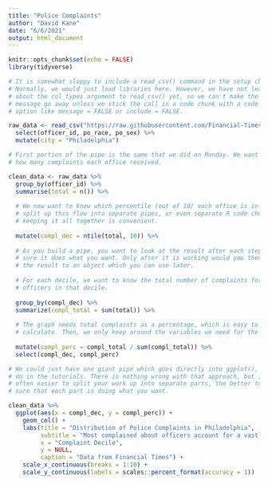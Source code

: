 ```yaml
---
title: "Police Complaints"
author: "David Kane"
date: "6/6/2021"
output: html_document
---
```


```r
knitr::opts_chunk$set(echo = FALSE)
library(tidyverse)

# It is somewhat sloppy to include a read_csv() command in the setup chunk.
# Normally, we would just load libraries here. However, we have not learned
# about the col_types argument to read_csv() yet, so we can't make the annoying
# message go away unless we stick the call in a code chunk with a code chunk
# option like message = FALSE or include = FALSE.

raw_data <- read_csv("https://raw.githubusercontent.com/Financial-Times/police-misconduct-complaints-analysis/main/output/philly_clean.csv") %>% 
  select(officer_id, po_race, po_sex) %>% 
  mutate(city = "Philadelphia")
```


```r
# First portion of the pipe is the same that we did on Monday. We want to know
# how many complaints each office received.

clean_data <- raw_data %>% 
  group_by(officer_id) %>% 
  summarise(total = n()) %>% 
  
  # We now want to know which percentile (out of 10) each office is in. We could
  # split up this flow into separate pipes, or even separate R code chunks, but
  # keeping it all together is convenient.
  
  mutate(compl_dec = ntile(total, 10)) %>% 
  
  # As you build a pipe, you want to look at the result after each step to make
  # sure it does what you want. Only after it is working would you then assign
  # the result to an object which you can use later.
  
  # For each decile, we want to know the total number of complaints for all the
  # officers in that decile.
  
  group_by(compl_dec) %>% 
  summarize(compl_total = sum(total)) %>% 
  
  # The graph needs total complaints as a percentage, which is easy to
  # calculate. Then, we only keep around the variables we need for the plot.
  
  mutate(compl_perc = compl_total / sum(compl_total)) %>% 
  select(compl_dec, compl_perc)
```

```r
# We could just have one giant pipe which goes directly into ggplot(), like we
# do in the tutorials. There is nothing wrong with that approach, but it is
# often easier to split your work up into separate parts, the better to make
# sure that each part is doing what you want.

clean_data %>% 
  ggplot(aes(x = compl_dec, y = compl_perc)) +
    geom_col() +
    labs(title = "Distribution of Police Complaints in Philadelphia",
         subtitle = "Most complained about officers account for a vastly\ndisproportionate percentage of the total complaints",
         x = "Complaint Decile",
         y = NULL,
         caption = "Data from Financial Times") +
    scale_x_continuous(breaks = 1:10) +
    scale_y_continuous(labels = scales::percent_format(accuracy = 1)) 
```

